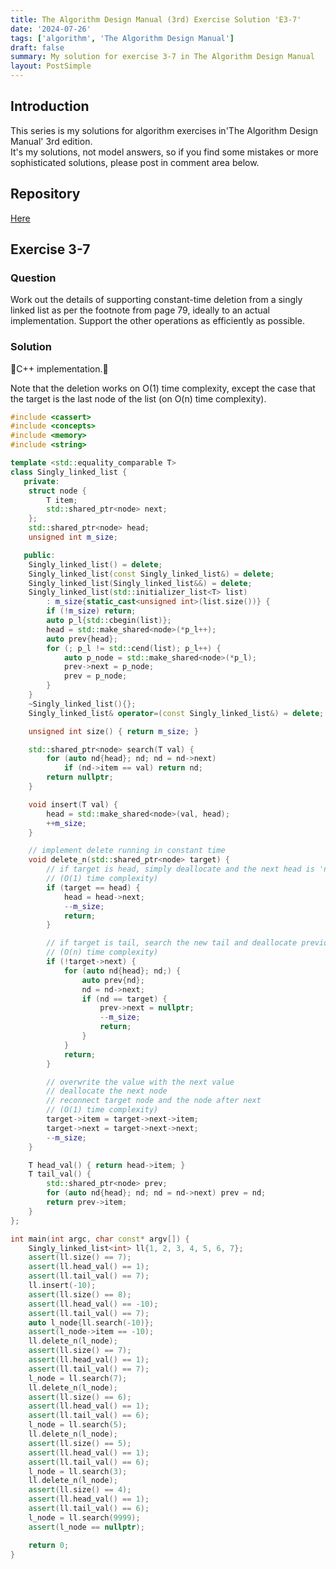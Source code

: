 ```yaml
---
title: The Algorithm Design Manual (3rd) Exercise Solution 'E3-7'
date: '2024-07-26'
tags: ['algorithm', 'The Algorithm Design Manual']
draft: false
summary: My solution for exercise 3-7 in The Algorithm Design Manual
layout: PostSimple
---
```


<TOCInline toc={props.toc} toHeading={4} asDisclosure={true} />

## Introduction

This series is my solutions for algorithm exercises in'The Algorithm Design Manual' 3rd edition.  
It's my solutions, not model answers, so if you find some mistakes or more sophisticated solutions, please post in comment area below.

## Repository

[Here](https://github.com/dede-20191130/tadm-solutions)

## Exercise 3-7

### Question

Work out the details of supporting constant-time deletion from a singly
linked list as per the footnote from page 79, ideally to an actual implementation.
Support the other operations as efficiently as possible.

### Solution

🔻C++ implementation.🔻

Note that the deletion works on O(1) time complexity, except the case that the target is the last node of the list (on O(n) time complexity).

```cpp {48-80} showLineNumbers
#include <cassert>
#include <concepts>
#include <memory>
#include <string>

template <std::equality_comparable T>
class Singly_linked_list {
   private:
    struct node {
        T item;
        std::shared_ptr<node> next;
    };
    std::shared_ptr<node> head;
    unsigned int m_size;

   public:
    Singly_linked_list() = delete;
    Singly_linked_list(const Singly_linked_list&) = delete;
    Singly_linked_list(Singly_linked_list&&) = delete;
    Singly_linked_list(std::initializer_list<T> list)
        : m_size{static_cast<unsigned int>(list.size())} {
        if (!m_size) return;
        auto p_l{std::cbegin(list)};
        head = std::make_shared<node>(*p_l++);
        auto prev{head};
        for (; p_l != std::cend(list); p_l++) {
            auto p_node = std::make_shared<node>(*p_l);
            prev->next = p_node;
            prev = p_node;
        }
    }
    ~Singly_linked_list(){};
    Singly_linked_list& operator=(const Singly_linked_list&) = delete;

    unsigned int size() { return m_size; }

    std::shared_ptr<node> search(T val) {
        for (auto nd{head}; nd; nd = nd->next)
            if (nd->item == val) return nd;
        return nullptr;
    }

    void insert(T val) {
        head = std::make_shared<node>(val, head);
        ++m_size;
    }

    // implement delete running in constant time
    void delete_n(std::shared_ptr<node> target) {
        // if target is head, simply deallocate and the next head is 'next'
        // (O(1) time complexity)
        if (target == head) {
            head = head->next;
            --m_size;
            return;
        }

        // if target is tail, search the new tail and deallocate previous tail
        // (O(n) time complexity)
        if (!target->next) {
            for (auto nd{head}; nd;) {
                auto prev{nd};
                nd = nd->next;
                if (nd == target) {
                    prev->next = nullptr;
                    --m_size;
                    return;
                }
            }
            return;
        }

        // overwrite the value with the next value
        // deallocate the next node
        // reconnect target node and the node after next
        // (O(1) time complexity)
        target->item = target->next->item;
        target->next = target->next->next;
        --m_size;
    }

    T head_val() { return head->item; }
    T tail_val() {
        std::shared_ptr<node> prev;
        for (auto nd{head}; nd; nd = nd->next) prev = nd;
        return prev->item;
    }
};

int main(int argc, char const* argv[]) {
    Singly_linked_list<int> ll{1, 2, 3, 4, 5, 6, 7};
    assert(ll.size() == 7);
    assert(ll.head_val() == 1);
    assert(ll.tail_val() == 7);
    ll.insert(-10);
    assert(ll.size() == 8);
    assert(ll.head_val() == -10);
    assert(ll.tail_val() == 7);
    auto l_node{ll.search(-10)};
    assert(l_node->item == -10);
    ll.delete_n(l_node);
    assert(ll.size() == 7);
    assert(ll.head_val() == 1);
    assert(ll.tail_val() == 7);
    l_node = ll.search(7);
    ll.delete_n(l_node);
    assert(ll.size() == 6);
    assert(ll.head_val() == 1);
    assert(ll.tail_val() == 6);
    l_node = ll.search(5);
    ll.delete_n(l_node);
    assert(ll.size() == 5);
    assert(ll.head_val() == 1);
    assert(ll.tail_val() == 6);
    l_node = ll.search(3);
    ll.delete_n(l_node);
    assert(ll.size() == 4);
    assert(ll.head_val() == 1);
    assert(ll.tail_val() == 6);
    l_node = ll.search(9999);
    assert(l_node == nullptr);

    return 0;
}

```
